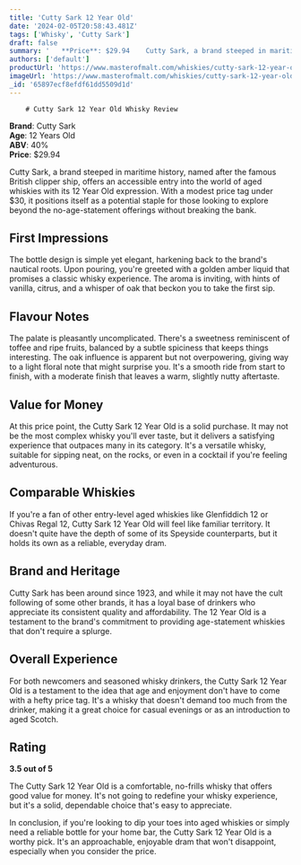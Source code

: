 ```yaml
---
title: 'Cutty Sark 12 Year Old'
date: '2024-02-05T20:58:43.481Z'
tags: ['Whisky', 'Cutty Sark']
draft: false
summary: '   **Price**: $29.94    Cutty Sark, a brand steeped in maritime history, named after the famous British clipper ship, offers an ac...'
authors: ['default']
productUrl: 'https://www.masterofmalt.com/whiskies/cutty-sark-12-year-old-whiskies-1939/'
imageUrl: 'https://www.masterofmalt.com/whiskies/cutty-sark-12-year-old-whiskies-1939.jpg'
_id: '65897ecf8efdf61dd5509d1d'
---
```


        # Cutty Sark 12 Year Old Whisky Review

**Brand**: Cutty Sark  
**Age**: 12 Years Old  
**ABV**: 40%  
**Price**: $29.94

Cutty Sark, a brand steeped in maritime history, named after the famous British clipper ship, offers an accessible entry into the world of aged whiskies with its 12 Year Old expression. With a modest price tag under $30, it positions itself as a potential staple for those looking to explore beyond the no-age-statement offerings without breaking the bank.

## First Impressions

The bottle design is simple yet elegant, harkening back to the brand's nautical roots. Upon pouring, you're greeted with a golden amber liquid that promises a classic whisky experience. The aroma is inviting, with hints of vanilla, citrus, and a whisper of oak that beckon you to take the first sip.

## Flavour Notes

The palate is pleasantly uncomplicated. There's a sweetness reminiscent of toffee and ripe fruits, balanced by a subtle spiciness that keeps things interesting. The oak influence is apparent but not overpowering, giving way to a light floral note that might surprise you. It's a smooth ride from start to finish, with a moderate finish that leaves a warm, slightly nutty aftertaste.

## Value for Money

At this price point, the Cutty Sark 12 Year Old is a solid purchase. It may not be the most complex whisky you'll ever taste, but it delivers a satisfying experience that outpaces many in its category. It's a versatile whisky, suitable for sipping neat, on the rocks, or even in a cocktail if you're feeling adventurous.

## Comparable Whiskies

If you're a fan of other entry-level aged whiskies like Glenfiddich 12 or Chivas Regal 12, Cutty Sark 12 Year Old will feel like familiar territory. It doesn't quite have the depth of some of its Speyside counterparts, but it holds its own as a reliable, everyday dram.

## Brand and Heritage

Cutty Sark has been around since 1923, and while it may not have the cult following of some other brands, it has a loyal base of drinkers who appreciate its consistent quality and affordability. The 12 Year Old is a testament to the brand's commitment to providing age-statement whiskies that don't require a splurge.

## Overall Experience

For both newcomers and seasoned whisky drinkers, the Cutty Sark 12 Year Old is a testament to the idea that age and enjoyment don't have to come with a hefty price tag. It's a whisky that doesn't demand too much from the drinker, making it a great choice for casual evenings or as an introduction to aged Scotch.

## Rating

**3.5 out of 5**

The Cutty Sark 12 Year Old is a comfortable, no-frills whisky that offers good value for money. It's not going to redefine your whisky experience, but it's a solid, dependable choice that's easy to appreciate.

In conclusion, if you're looking to dip your toes into aged whiskies or simply need a reliable bottle for your home bar, the Cutty Sark 12 Year Old is a worthy pick. It's an approachable, enjoyable dram that won't disappoint, especially when you consider the price.
